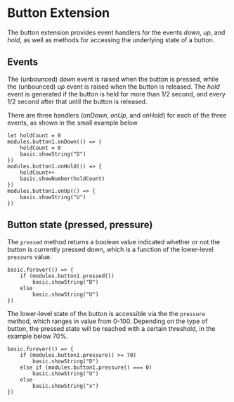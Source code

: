 # Button Extension

The button extension provides event handlers for the events
*down*, *up*, and *hold*, as well as methods for accessing the underlying
state of a button. 

## Events

The (unbounced) *down* event is raised when the
button is pressed, while the (unbounced) *up* event is raised when the button is released.
The *hold* event is generated if the button is held for more than 1/2 second,
and every 1/2 second after that until the button is released.

There are three handlers (*onDown*, *onUp*, and *onHold*) for each of
the three events, as shown in the small example below

```blocks
let holdCount = 0
modules.button1.onDown(() => {
    holdCount = 0
    basic.showString("D")
})
modules.button1.onHold(() => {
    holdCount++
    basic.showNumber(holdCount)
})
modules.button1.onUp(() => {
    basic.showString("U")
})
```

## Button state (pressed, pressure)

The `pressed` method returns a boolean value indicated whether or not the button is currently
pressed down, which is a function of the lower-level `pressure` value.

```blocks
basic.forever(() => {
    if (modules.button1.pressed())
        basic.showString("D")
    else
        basic.showString("U")
})
```

The lower-level state of the button is accessible via the the `pressure` method,
which ranges in value from 0-100. Depending on the type of button, 
the pressed state will be reached with a certain threshold, in the example below 70%.

```blocks
basic.forever(() => {
    if (modules.button1.pressure() >= 70)
        basic.showString("D")
    else if (modules.button1.pressure() === 0)
        basic.showString("U")
    else
        basic.showString("x")
})
```


